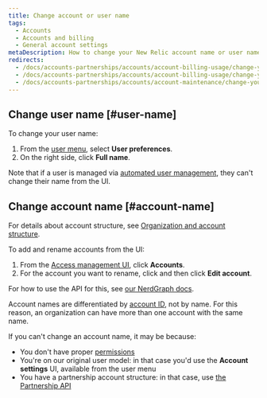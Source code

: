 ```yaml
---
title: Change account or user name
tags:
  - Accounts
  - Accounts and billing
  - General account settings
metaDescription: How to change your New Relic account name or user name.
redirects:
  - /docs/accounts-partnerships/accounts/account-billing-usage/change-your-account-name
  - /docs/accounts-partnerships/accounts/account-billing-usage/change-your-new-relic-account-name
  - /docs/accounts-partnerships/accounts/account-maintenance/change-your-new-relic-account-name
---
```


## Change user name [#user-name]

To change your user name:
1. From the [user menu](/docs/accounts/accounts-billing/general-account-settings/intro-account-settings), select **User preferences**.
2. On the right side, click **Full name**.

Note that if a user is managed via [automated user management](/docs/accounts/accounts/automated-user-management/automated-user-provisioning-single-sign), they can't change their name from the UI.  

## Change account name [#account-name]

For details about account structure, see [Organization and account structure](/docs/accounts/accounts-billing/account-structure/new-relic-account-structure).

To add and rename accounts from the UI: 

1. From the [Access management UI](https://one.newrelic.com/admin-portal/organizations/organization-detail), click **Accounts**. 
2. For the account you want to rename, click <Icon name="fe-more-horizontal"/> and then click **Edit account**.  

For how to use the API for this, see [our NerdGraph docs](/docs/apis/nerdgraph/examples/manage-accounts-nerdgraph). 

Account names are differentiated by [account ID](/docs/accounts/accounts-billing/account-structure/account-id), not by name. For this reason, an organization can have more than one account with the same name. 

If you can't change an account name, it may be because: 

* You don't have proper [permissions](/docs/accounts/accounts-billing/new-relic-one-user-management/user-management-concepts/#admin-settings)
* You're on our original user model: in that case you'd use the **Account settings** UI, available from the user menu
* You have a partnership account structure: in that case, use [the Partnership API](/docs/new-relic-partnerships/partnerships/partner-api/partnership-api-account-object) 

